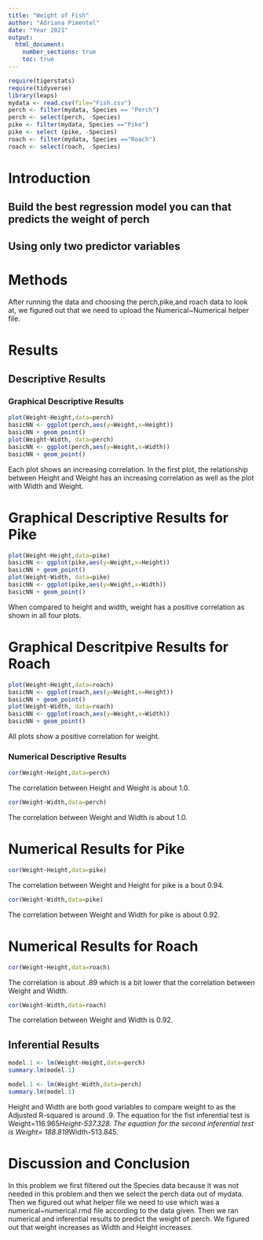 ```yaml
---
title: "Weight of Fish"
author: "Adriana Pimentel"
date: "Year 2021"
output: 
  html_document:
    number_sections: true
    toc: true
---
```



```r
require(tigerstats)
require(tidyverse)
library(leaps)
mydata <- read.csv(file="Fish.csv")
perch <- filter(mydata, Species == "Perch")
perch <- select(perch, -Species)
pike <- filter(mydata, Species =="Pike")
pike <- select (pike, -Species)
roach <- filter(mydata, Species =="Roach")
roach <- select(roach, -Species)
```

# Introduction

<!--In this section you explain what you are trying to show.  Where did the data come from?  What is the research or other question you are trying to answer?!-->

## Build the best regression model you can that predicts the weight of perch
## Using only two predictor variables  


# Methods

<!--Decide on your methods:  use "variable analysis" or other appropriate descriptors.  Make sure to choose at least one graphical method and at least one numerical method.!-->
After running the data and choosing the perch,pike,and roach data to look at, we figured out that we need to upload the Numerical~Numerical helper file.

# Results

<!--Divide this section into two sub-sections:  One for your descriptive  results and one for your inferential results.!-->

## Descriptive Results

### Graphical Descriptive Results

<!--Graphical results here.  Make sure to show your code.  Provide appropriate labels for axes, giving units if possible, and provide a good title for the graph, too.  Use the graphical results to describe the patterns if any that exist in the data as focused toward the research question!-->

```r
plot(Weight~Height,data=perch)
basicNN <- ggplot(perch,aes(y=Weight,x=Height))
basicNN + geom_point()
plot(Weight~Width, data=perch)
basicNN <- ggplot(perch,aes(y=Weight,x=Width))
basicNN + geom_point()
```

Each plot shows an increasing correlation. In the first plot, the relationship between Height and Weight has an increasing correlation as well as the plot with Width and Weight. 

# Graphical Descriptive Results for Pike

```r
plot(Weight~Height,data=pike)
basicNN <- ggplot(pike,aes(y=Weight,x=Height))
basicNN + geom_point()
plot(Weight~Width, data=pike)
basicNN <- ggplot(pike,aes(y=Weight,x=Width))
basicNN + geom_point()
```

When compared to height and width, weight has a positive correlation as shown in all four plots.

# Graphical Descritpive Results for Roach 

```r
plot(Weight~Height,data=roach)
basicNN <- ggplot(roach,aes(y=Weight,x=Height))
basicNN + geom_point()
plot(Weight~Width, data=roach)
basicNN <- ggplot(roach,aes(y=Weight,x=Width))
basicNN + geom_point()
```

All plots show a positive correlation for weight. 

### Numerical Descriptive Results

<!--Numerical results go here. Use the numerical results to describe the patterns if any that exist in the data as focused toward the research question!-->

```r
cor(Weight~Height,data=perch)
```

The correlation between Height and Weight is about 1.0. 

```r
cor(Weight~Width,data=perch)
```
The correlation between Weight and Width is about 1.0. 

# Numerical Results for Pike

```r
cor(Weight~Height,data=pike)
```
The correlation between Weight and Height for pike is a bout 0.94.

```r
cor(Weight~Width,data=pike)
```

The correlation between Weight and Width for pike is about 0.92.
 
# Numerical Results for Roach

```r
cor(Weight~Height,data=roach)
```

The correlation is about .89 which is a bit lower that the correlation between Weight and Width. 

```r
cor(Weight~Width,data=roach)
```
The correlation between Weight and Width is 0.92.

## Inferential Results

<!--State hypothesis clearly.  Make sure your discussion of the inferential test covers all the aspects that the test output produces, such as test statistic, p-value etc.  Make a decision about the null hypothesis, explain the assumptions on which the selected test/procedure was based, and why the chosen procedure satisfys the assumptions and is appropriate to answer the research question!-->
```r
model.1 <- lm(Weight~Height,data=perch)
summary.lm(model.1)
```
```r
model.1 <- lm(Weight~Width,data=perch)
summary.lm(model.1)
```

Height and Width are both good variables to compare weight to as the Adjusted R-squared is around .9. The equation for the fist inferential test is Weight=116.965*Height-537.328.
The equation for the second inferential test is Weight= 188.819*Width-513.845.

# Discussion and Conclusion

<!--Discussion and conclusion here.  If you found a relationship be sure to consider whether the relationship occurs because one of the variavbles causes the other, or whether they perhasps are related for some other reason.  Watch the chapter 6 videos from the GeorgeTown videos collection.!-->

In this problem we first filtered out the Species data because it was not needed in this problem and then we select the perch data out of mydata. Then we figured out what helper file we need to use which was a numerical~numerical.rmd file according to the data given. Then we ran numerical and inferential results to predict the weight of perch. We figured out that weight increases as Width and Height increases. 